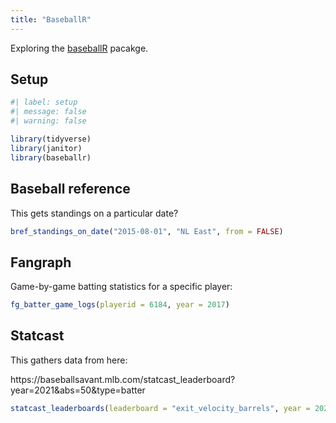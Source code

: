 ```yaml
---
title: "BaseballR"
---
```


Exploring the [baseballR](https://billpetti.github.io/baseballr/articles/baseballr.html) pacakge.

## Setup


```r
#| label: setup
#| message: false
#| warning: false

library(tidyverse)
library(janitor)
library(baseballr)
```


## Baseball reference

This gets standings on a particular date?

```r
bref_standings_on_date("2015-08-01", "NL East", from = FALSE)
```

## Fangraph

Game-by-game batting statistics for a specific player:

```r
fg_batter_game_logs(playerid = 6184, year = 2017)
```

## Statcast

This gathers data from here:

https://baseballsavant.mlb.com/statcast_leaderboard?year=2021&abs=50&type=batter

```r
statcast_leaderboards(leaderboard = "exit_velocity_barrels", year = 2021)
```

